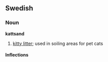 ==Swedish==
===Noun===
'''kattsand'''
#[[kitty litter]]; used in soiling areas for pet cats

====Inflections====
{{sv-noun-un|gender=Common|kattsand|kattsanden|kattsands|kattsandens}}